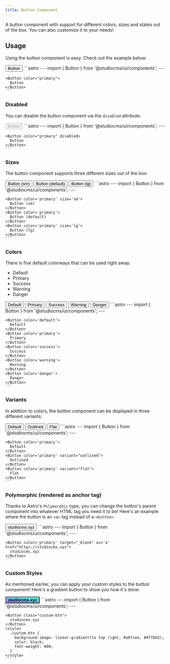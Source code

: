 ```yaml
---
title: Button Component
---
```



A button component with support for different colors, sizes and states out of the box. You can also customize it to your needs!

## Usage

Using the button component is easy. Check out the example below:

<Tabs>
  <TabItem label="Preview">
    <PreviewCard>
      <Button color='primary'>
        Button
      </Button>
    </PreviewCard>
  </TabItem>
  <TabItem label="Code">
    ```astro
    ---
    import { Button } from '@studiocms/ui/components';
    ---

    <Button color="primary">
      Button
    </Button>
    ```
  </TabItem>
</Tabs>

### Disabled

You can disable the button component via the `disabled` attribute:

<Tabs>
  <TabItem label="Preview">
    <PreviewCard>
      <Button color='primary' disabled>
        Button
      </Button>
    </PreviewCard>
  </TabItem>
  <TabItem label="Code">
    ```astro
    ---
    import { Button } from '@studiocms/ui/components';
    ---

    <Button color="primary" disabled>
      Button
    </Button>
    ```
  </TabItem>
</Tabs>

### Sizes

The button component supports three different sizes out of the box:

<Tabs>
  <TabItem label="Preview">
    <PreviewCard>
      <Button color='primary' size='sm'>
        Button (sm)
      </Button>
      <Button color='primary'>
        Button (default)
      </Button>
      <Button color='primary' size='lg'>
        Button (lg)
      </Button>
    </PreviewCard>
  </TabItem>
  <TabItem label="Code">
    ```astro
    ---
    import { Button } from '@studiocms/ui/components';
    ---

    <Button color='primary' size='sm'>
      Button (sm)
    </Button>
    <Button color='primary'>
      Button (default)
    </Button>
    <Button color='primary' size='lg'>
      Button (lg)
    </Button>
    ```
  </TabItem>
</Tabs>

### Colors

There is five default colorways that can be used right away:
- Default
- Primary
- Success
- Warning
- Danger

<Tabs>
  <TabItem label="Preview">
    <PreviewCard>
      <Button color='default'>
        Default
      </Button>
      <Button color='primary'>
        Primary
      </Button>
      <Button color='success'>
        Success
      </Button>
      <Button color='warning'>
        Warning
      </Button>
      <Button color='danger'>
        Danger
      </Button>
    </PreviewCard>
  </TabItem>
  <TabItem label="Code">
    ```astro
    ---
    import { Button } from '@studiocms/ui/components';
    ---

    <Button color='default'>
      Default
    </Button>
    <Button color='primary'>
      Primary
    </Button>
    <Button color='success'>
      Success
    </Button>
    <Button color='warning'>
      Warning
    </Button>
    <Button color='danger'>
      Danger
    </Button>
    ```
  </TabItem>
</Tabs>

### Variants

In addition to colors, the button component can be displayed in three different variants:

<Tabs>
  <TabItem label="Preview">
    <PreviewCard>
      <Button color='primary'>
        Default
      </Button>
      <Button color='primary' variant="outlined">
        Outlined
      </Button>
      <Button color='primary' variant="flat">
        Flat
      </Button>
    </PreviewCard>
  </TabItem>
  <TabItem label="Code">
    ```astro
    ---
    import { Button } from '@studiocms/ui/components';
    ---

    <Button color='primary'>
      Default
    </Button>
    <Button color='primary' variant="outlined">
      Outlined
    </Button>
    <Button color='primary' variant="flat">
      Flat
    </Button>
    ```
  </TabItem>
</Tabs>

### Polymorphic (rendered as anchor tag)

Thanks to Astro's `Polymorphic` type, you can change the button's parent component into whatever HTML tag you need it to be!
Here's an example where the button is an `<a>` tag instead of a `<button>`:

<Tabs>
  <TabItem label="Preview">
    <PreviewCard>
      <Button color='primary' target="_blank" as='a' href="https://studiocms.xyz">
        studiocms.xyz
      </Button>
    </PreviewCard>
  </TabItem>
  <TabItem label="Code">
    ```astro
    ---
    import { Button } from '@studiocms/ui/components';
    ---
  
    <Button color='primary' target="_blank" as='a' href="https://studiocms.xyz">
      studiocms.xyz
    </Button>
    ```
  </TabItem>
</Tabs>

### Custom Styles

As mentioned earlier, you can apply your custom styles to the button component! Here's a gradient button to show you how it's done:

<Tabs>
  <TabItem label="Preview">
    <PreviewCard>
      <Button style="background-image: linear-gradient(to top right, #a07cee, #4ff8d2); color: black; font-weight: 600;">
        studiocms.xyz
      </Button>
    </PreviewCard>
  </TabItem>
  <TabItem label="Code">
    ```astro
    ---
    import { Button } from '@studiocms/ui/components';
    ---
  
    <Button class="custom-btn">
      studiocms.xyz
    </Button>
    <style>
      .custom-btn {
        background-image: linear-gradient(to top right, #a07cee, #4ff8d2);
        color: black;
        font-weight: 600;
      }
    </style>
    ```
  </TabItem>
</Tabs>
